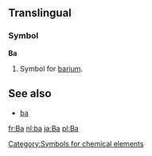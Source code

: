 ==Translingual==
=== Symbol ===
'''Ba'''

#{{chemistry}} Symbol for [[barium]].
[[Category:Symbols for chemical elements]]

== See also ==
*[[ba]]

[[fr:Ba]]
[[nl:ba]]
[[ja:Ba]]
[[pl:Ba]]
